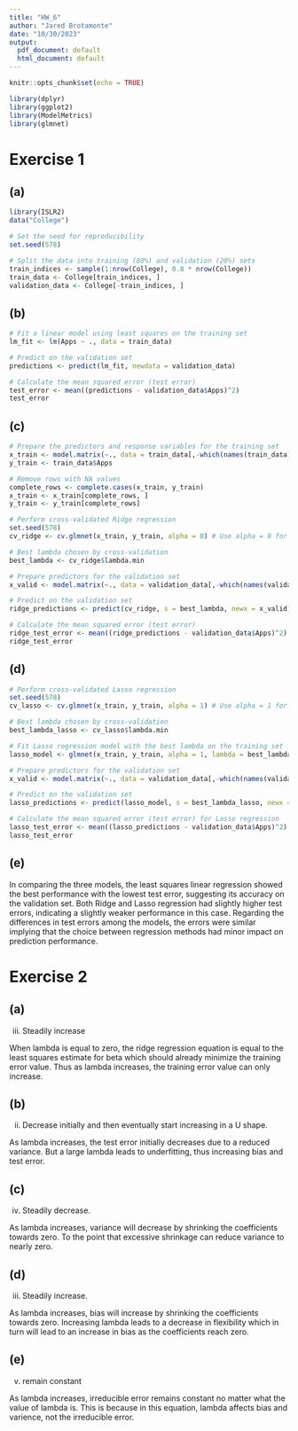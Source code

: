 ---
title: "HW_6"
author: "Jared Brotamonte"
date: "10/30/2023"
output:
  pdf_document: default
  html_document: default
---

```{r setup, include=FALSE}
knitr::opts_chunk$set(echo = TRUE)

library(dplyr)
library(ggplot2)
library(ModelMetrics)
library(glmnet)
```

# Exercise 1

## (a)
```{r}
library(ISLR2)
data("College")

# Set the seed for reproducibility
set.seed(578)

# Split the data into training (80%) and validation (20%) sets
train_indices <- sample(1:nrow(College), 0.8 * nrow(College))
train_data <- College[train_indices, ]
validation_data <- College[-train_indices, ]
```

## (b)
```{r}
# Fit a linear model using least squares on the training set
lm_fit <- lm(Apps ~ ., data = train_data)

# Predict on the validation set
predictions <- predict(lm_fit, newdata = validation_data)

# Calculate the mean squared error (test error)
test_error <- mean((predictions - validation_data$Apps)^2)
test_error
```

## (c)
```{r}
# Prepare the predictors and response variables for the training set
x_train <- model.matrix(~., data = train_data[,-which(names(train_data) %in% "Apps")])
y_train <- train_data$Apps

# Remove rows with NA values
complete_rows <- complete.cases(x_train, y_train)
x_train <- x_train[complete_rows, ]
y_train <- y_train[complete_rows]

# Perform cross-validated Ridge regression
set.seed(578)
cv_ridge <- cv.glmnet(x_train, y_train, alpha = 0) # Use alpha = 0 for Ridge regression

# Best lambda chosen by cross-validation
best_lambda <- cv_ridge$lambda.min

# Prepare predictors for the validation set
x_valid <- model.matrix(~., data = validation_data[,-which(names(validation_data) %in% "Apps")])

# Predict on the validation set
ridge_predictions <- predict(cv_ridge, s = best_lambda, newx = x_valid)

# Calculate the mean squared error (test error)
ridge_test_error <- mean((ridge_predictions - validation_data$Apps)^2)
ridge_test_error
```

## (d)
```{r}
# Perform cross-validated Lasso regression
set.seed(578)
cv_lasso <- cv.glmnet(x_train, y_train, alpha = 1) # Use alpha = 1 for Lasso regression

# Best lambda chosen by cross-validation
best_lambda_lasso <- cv_lasso$lambda.min

# Fit Lasso regression model with the best lambda on the training set
lasso_model <- glmnet(x_train, y_train, alpha = 1, lambda = best_lambda_lasso)

# Prepare predictors for the validation set
x_valid <- model.matrix(~., data = validation_data[,-which(names(validation_data) %in% "Apps")])

# Predict on the validation set
lasso_predictions <- predict(lasso_model, s = best_lambda_lasso, newx = x_valid)

# Calculate the mean squared error (test error) for Lasso regression
lasso_test_error <- mean((lasso_predictions - validation_data$Apps)^2)
lasso_test_error
```

## (e)
In comparing the three models, the least squares linear regression showed the best performance with the lowest test error, suggesting its accuracy on the validation set. Both Ridge and Lasso regression had slightly higher test errors, indicating a slightly weaker performance in this case.
Regarding the differences in test errors among the models, the errors were similar implying that the choice between regression methods had minor impact on prediction performance.


# Exercise 2

## (a)
iii. Steadily increase

When lambda is equal to zero, the ridge regression equation is equal to the least squares estimate for beta which should already minimize the training error value. Thus as lambda increases, the training error value can only increase.

## (b)
ii. Decrease initially and then eventually start increasing in a U shape.

As lambda increases, the test error initially decreases due to a reduced variance. But a large lambda leads to underfitting, thus increasing bias and test error.

## (c)
iv. Steadily decrease.

As lambda increases, variance will decrease by shrinking the coefficients towards zero. To the point that excessive shrinkage can reduce variance to nearly zero.

## (d)
iii. Steadily increase.

As lambda increases, bias will increase by shrinking the coefficients towards zero. Increasing lambda leads to a decrease in flexibility which in turn will lead to an increase in bias as the coefficients reach zero.

## (e)
v. remain constant

As lambda increases, irreducible error remains constant no matter what the value of lambda is. This is because in this equation, lambda affects bias and varience, not the irreducible error.